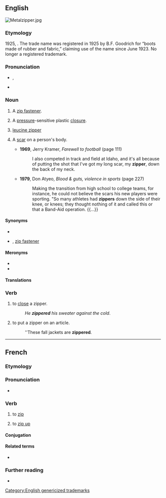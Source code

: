 ==English==
[[File:Metalzipper.jpg|thumb|right]]
{{wikipedia}}

===Etymology===
1925, {{affix|en|zip|-er|id2=agent noun}}. The trade name was registered in 1925 by B.F. Goodrich for “boots made of rubber and fabric,” claiming use of the name since June 1923. No longer a registered trademark.

===Pronunciation===
* {{a|US}} {{enPR|zĭʹpər}}, {{IPA|/ˈzɪpɚ/|lang=en}}
* {{rhymes|ɪpə(r)|lang=en}}

===Noun===
{{en-noun}}

# {{lb|en|chiefly|US|Australia}} A [[zip fastener]].
# A [[pressure]]-sensitive plastic [[closure]].
# {{lb|en|biochemistry}} [[leucine zipper]]
# {{lb|en|slang}} A [[scar]] on a person's body.
#* '''1969''', Jerry Kramer, ''Farewell to football'' (page 111)
#*: I also competed in track and field at Idaho, and it's all because of putting the shot that I've got my long scar, my '''zipper''', down the back of my neck.
#* '''1979''', Don Atyeo, ''Blood & guts, violence in sports'' (page 227)
#*: Making the transition from high school to college teams, for instance, he could not believe the scars his new players were sporting. "So many athletes had '''zippers''' down the side of their knee, or knees; they thought nothing of it and called this or that a Band-Aid operation. {{...}}

====Synonyms====
* {{l|en|slide fastener}}
* {{l|en|zip}} {{qualifier|British}}, [[zip fastener]] {{qualifier|British}}

====Meronyms====
* {{l|en|slider}}
* {{l|en|teeth}}

====Translations====
{{trans-see|zip fastener}}

===Verb===
{{en-verb}}

# to [[close]] a zipper.
#: ''He '''zippered''' his sweater against the cold''.
# to put a zipper on an article.
#: ''These fall jackets are '''zippered'''.

[[Category:English genericized trademarks]]

----

==French==

===Etymology===
{{etyl|en|fr}} {{m|en|zip|to zip}}

===Pronunciation===
* {{fr-IPA}}

===Verb===
{{fr-verb}}

# {{lb|fr|computing}} to [[zip]]
# {{lb|fr|Quebec}} to [[zip up]] {{gloss|close using a zip}}

====Conjugation====
{{fr-conj-auto}}

====Related terms====
* {{l|fr|dézipper}}

===Further reading===
* {{R:TLFi}}